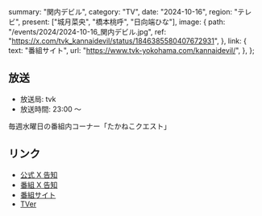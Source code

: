   summary: "関内デビル",
  category: "TV",
  date: "2024-10-16",
  region: "テレビ",
  present: ["城月菜央", "橋本桃呼", "日向端ひな"],
  image: {
    path: "/events/2024/2024-10-16_関内デビル.jpg",
    ref: "https://x.com/tvk_kannaidevil/status/1846385580407672931",
  },
  link: {
    text: "番組サイト",
    url: "https://www.tvk-yokohama.com/kannaidevil/",
  },
};

## 放送

- 放送局: tvk
- 放送時間: 23:00 ～

毎週水曜日の番組内コーナー「たかねこクエスト」

## リンク

- [公式 X 告知](https://x.com/takanenofficial/status/1846521477589504159)
- [番組 X 告知](https://x.com/tvk_kannaidevil/status/1846385580407672931)
- [番組サイト](https://www.tvk-yokohama.com/kannaidevil/)
- [TVer](https://tver.jp/series/srehapgls0)
